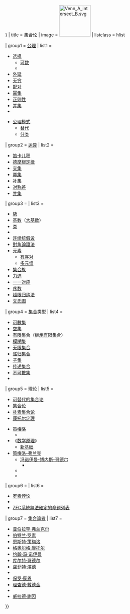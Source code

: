 {{Navbox
| name = 集合论
| state = {{{state|{{{1|<noinclude>un</noinclude>collapsed}}}}}}
| title = [[集合论]]
| image = [[File:Venn A intersect B.svg|100px|link=维恩图|alt=Venn diagram of set intersection]]
| listclass = hlist


<!------------------- Axioms -------------------->

| group1 = [[公理]]
| list1 =
* [[选择公理|选择]]
** [[可数选择公理|可数]]
** {{le|相关选择公理|Axiom of dependent choice|相关}}
* [[外延公理|外延]]
* [[无穷公理|无穷]]
* [[配对公理|配对]]
* [[幂集公理|幂集]]
* [[正则性公理|正则性]]
* [[并集公理|并集]]
* {{le|马丁公理|Martin's axiom}}

* [[公理模式]]
** [[替代公理|替代]]
** [[分类公理|分类]]


<!----------------- Operations ------------------>

| group2 = [[集合 (数学)|运算]]
| list2 =
* [[笛卡儿积]]
* [[德摩根定律]]
* [[交集]]
* [[冪集]]
* [[补集]]
* [[对称差]]
* [[并集]]


<!------------- Concepts, methods --------------->

| group3 = {{hlist|概念|方法}}
| list3 =
* [[势 (数学)|势]]
* [[基数 (数学)|基数]]（[[大基数]]）
* [[类 (数学)|类]]
* {{le|可构造全集|Constructible universe}}
* [[连续统假设]]
* [[對角論證法]]
* [[元素 (數學)|元素]]
** [[有序对]]
** [[多元组]]
* [[集合族]]
* [[力迫]]
* [[双射|一一对应]]
* [[序数]]
* [[超限归纳法]]
* [[文氏图]]


<!----------------- Set types ------------------->

| group4 = [[集合 (数学)|集合]]类型
| list4 =
* [[可數集]]
* [[空集]]
* [[有限集合]]（[[继承有限集合]]）
* [[模糊集]]
* [[无限集合]]
* [[递归集合]]
* [[子集]]
* [[传递集合]]
* [[不可數集]]
* {{le|泛集|Universal set}}


<!------------------ Theories ------------------->

| group5 = 理论
| list5 =
* [[可替代的集合论]]
* [[集合论]]
* [[朴素集合论]]
* [[康托尔定理]]

<!--(By derivation or/then chronology:)-->
* [[策梅洛集合论|策梅洛]]                                 <!--(1908)-->
** {{le|广义集合论|General set theory|广义}}                                <!--(1998)-->
* 《[[数学原理]]》                                  <!--(1910s)--> 
** [[新基础集合论|新基础<!--{{smaller|(NF, NFU)}}-->]] <!--(axiomatic, 1937/1960s)-->
* [[策梅洛-弗兰克尔集合论|策梅洛-弗兰克<!--{{smaller|(ZFC)}}-->]] <!--(axiomatic, 1920s)-->
** [[冯诺伊曼-博内斯-哥德尔集合论|冯诺伊曼-博内斯-哥德尔<!--{{smaller|(NBG)}}-->]] <!--(axiomatic, 1920s–50s, conservative)-->
*** {{le|Morse–Kelley集合论|Morse–Kelley set theory|Morse–Kelley}}                     <!--(axiomatic, 1949–60s, non-conservative)-->
** {{le|克里普克–普拉特克集合论|Kripke–Platek set theory|克里普克–普拉特克}}                    <!--(axiomatic, 1960s)-->
** {{le|塔斯基–格罗滕迪克集合论|Tarski–Grothendieck set theory|塔斯基–格罗滕迪克}}        <!--(axiomatic, 1980s?, non-conservative)-->


<!------------- Paradoxes, problems ------------->

| group6 = {{hlist|{{le|集合论悖论|Paradoxes of set theory|悖论}}|问题}}
| list6 =
* [[罗素悖论]]
* {{le|萨斯林问题|Suslin's problem}}
* [[ZFC系統無法確定的命題列表]]

<!---------------- Set theorists ---------------->

| group7 = [[:Category:集合論者|集合論者]]
| list7 =
* [[亚伯拉罕·弗兰克尔]]
* [[伯特兰·罗素]]
* [[恩斯特·策梅洛]]
* [[格奥尔格·康托尔]]
* [[约翰·冯·诺伊曼]]
* [[库尔特·哥德尔]]
* [[盧菲特·澤德]]
* {{le|保尔·贝尔奈斯|Paul Bernays}}
* [[保罗·寇恩]]
* [[理查德·戴德金]]
* {{le|托马斯·耶赫|Thomas Jech}}
* [[威拉德·冯·奥曼·蒯因|威拉德·蒯因]]


}}<noinclude>
{{Documentation
 | content =
{{Collapsible option |statename=optional |default=collapsed}}

{{Logic templates}}

[[Category:Logic templates]]
[[Category:Mathematics navigational boxes]]
}}<!--(end Documentation)-->
</noinclude>